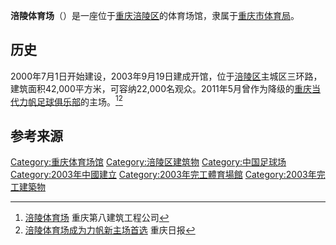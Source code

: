 '''涪陵体育场'''（{{lang-en|Fuling Stadium}}）是一座位于[[重庆|重庆]][[涪陵区|涪陵区]]的体育场馆，隶属于[[重庆市体育局|重庆市体育局]]。 

==历史==
2000年7月1日开始建设，2003年9月19日建成开馆，位于[[涪陵区|涪陵区]]主城区三环路，建筑面积42,000平方米，可容纳22,000名观众。2011年5月曾作为降级的[[重庆当代力帆足球俱乐部|重庆当代力帆足球俱乐部]]的主场。<ref>[http://www.cqbjgs.com/View.asp?id=5292&Bid=369&TopID=350 涪陵体育场] {{Wayback|url=http://www.cqbjgs.com/View.asp?id=5292&Bid=369&TopID=350 |date=20200719005358 }} 重庆第八建筑工程公司</ref><ref>[http://cq.people.com.cn/news/2011513/2011513221259.htm 涪陵体育场成为力帆新主场首选]{{Dead link|date=2020年7月 |bot=InternetArchiveBot |fix-attempted=yes }} 重庆日报{{zh icon}}</ref>

==参考来源==
{{reflist}}

{{2012中甲主场}}
{{重庆市}}
{{Authority control}}
[[Category:重庆体育场馆|Category:重庆体育场馆]]
[[Category:涪陵区建筑物|Category:涪陵区建筑物]]
[[Category:中国足球场|Category:中国足球场]]
[[Category:2003年中國建立|Category:2003年中國建立]]
[[Category:2003年完工體育場館|Category:2003年完工體育場館]]
[[Category:2003年完工建築物|Category:2003年完工建築物]]